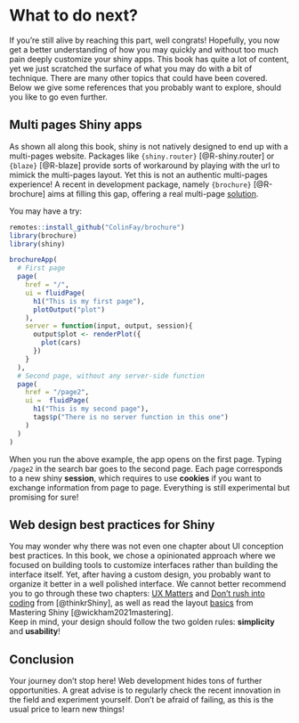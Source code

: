 # What to do next? {#going-further-where-to-go}
If you're still alive by reaching this part, well congrats!
Hopefully, you now get a better understanding of how you may quickly and without too much pain
deeply customize your shiny apps. This book has quite a lot of content, yet we just
scratched the surface of what you may do with a bit of technique. There are
many other topics that could have been covered. Below we give some 
references that you probably want to explore, should you like to go even further.

## Multi pages Shiny apps
As shown all along this book, shiny is not natively designed to
end up with a multi-pages website. Packages like `{shiny.router}` [@R-shiny.router] or `{blaze}` [@R-blaze]
provide sorts of workaround by playing with the url to mimick the multi-pages layout.
Yet this is not an authentic multi-pages experience! A recent in development package,
namely `{brochure}` [@R-brochure] aims at filling this gap, offering a real multi-page [solution](https://colinfay.me/brochure-r-package/). 

You may have a try:

```r
remotes::install_github("ColinFay/brochure")
library(brochure)
library(shiny)

brochureApp(
  # First page
  page(
    href = "/",
    ui = fluidPage(
      h1("This is my first page"), 
      plotOutput("plot")
    ),
    server = function(input, output, session){
      output$plot <- renderPlot({
        plot(cars)
      })
    }
  ), 
  # Second page, without any server-side function
  page(
    href = "/page2", 
    ui =  fluidPage(
      h1("This is my second page"), 
      tags$p("There is no server function in this one")
    )
  )
)
```

When you run the above example, the app opens on the first page. Typing
`/page2` in the search bar goes to the second page. Each page corresponds to 
a new shiny __session__, which requires to use __cookies__ if you want to exchange
information from page to page. Everything is still experimental but promising for sure!

## Web design best practices for Shiny
You may wonder why there was not even one chapter about UI conception best practices. 
In this book, we chose a opinionated approach where we focused on building tools to customize interfaces rather than
building the interface itself. Yet, after having a custom design, you probably want to 
organize it better in a well polished interface. We cannot better recommend you to go through these two chapters:
[UX Matters](https://engineering-shiny.org/ux-matters.html) and [Don’t rush into coding](https://engineering-shiny.org/dont-rush-into-coding.html) from [@thinkrShiny], as well as read
the layout [basics](https://mastering-shiny.org/action-layout.html#multi-page-layouts) from Mastering Shiny [@wickham2021mastering].  
Keep in mind, your design should follow the two golden rules: __simplicity__ and __usability__!

## Conclusion
Your journey don't stop here! Web development hides tons of further opportunities. A great 
advise is to regularly check the recent innovation in the field and experiment yourself. Don't be afraid of
failing, as this is the usual price to learn new things!
